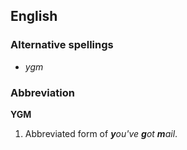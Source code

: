 == English ==
=== Alternative spellings ===
* ''ygm''
=== Abbreviation ===
'''YGM'''

# Abbreviated form of '''''y'''ou've '''g'''ot '''m'''ail''.